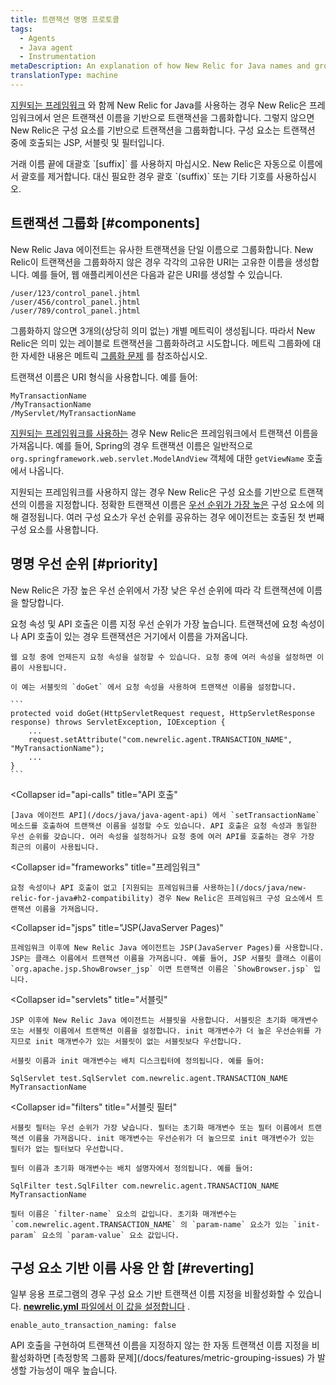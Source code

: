 ```yaml
---
title: 트랜잭션 명명 프로토콜
tags:
  - Agents
  - Java agent
  - Instrumentation
metaDescription: An explanation of how New Relic for Java names and groups transactions in the APM UI.
translationType: machine
---
```


[지원되는 프레임워크](/docs/java/new-relic-for-java#h2-compatibility) 와 함께 New Relic for Java를 사용하는 경우 New Relic은 프레임워크에서 얻은 트랜잭션 이름을 기반으로 트랜잭션을 그룹화합니다. 그렇지 않으면 New Relic은 구성 요소를 기반으로 트랜잭션을 그룹화합니다. 구성 요소는 트랜잭션 중에 호출되는 JSP, 서블릿 및 필터입니다.

<Callout variant="important">
  거래 이름 끝에 대괄호 `[suffix]` 를 사용하지 마십시오. New Relic은 자동으로 이름에서 괄호를 제거합니다. 대신 필요한 경우 괄호 `(suffix)` 또는 기타 기호를 사용하십시오.
</Callout>

## 트랜잭션 그룹화 [#components]

New Relic Java 에이전트는 유사한 트랜잭션을 단일 이름으로 그룹화합니다. New Relic이 트랜잭션을 그룹화하지 않은 경우 각각의 고유한 URI는 고유한 이름을 생성합니다. 예를 들어, 웹 애플리케이션은 다음과 같은 URI를 생성할 수 있습니다.

```
/user/123/control_panel.jhtml
/user/456/control_panel.jhtml
/user/789/control_panel.jhtml
```

그룹화하지 않으면 3개의(상당히 의미 없는) 개별 메트릭이 생성됩니다. 따라서 New Relic은 의미 있는 레이블로 트랜잭션을 그룹화하려고 시도합니다. 메트릭 그룹화에 대한 자세한 내용은 메트릭 [그룹화 문제](/docs/features/metric-grouping-issues) 를 참조하십시오.

트랜잭션 이름은 URI 형식을 사용합니다. 예를 들어:

```
MyTransactionName
/MyTransactionName
/MyServlet/MyTransactionName
```

[지원되는 프레임워크를 사용하는](/docs/java/new-relic-for-java#h2-compatibility) 경우 New Relic은 프레임워크에서 트랜잭션 이름을 가져옵니다. 예를 들어, Spring의 경우 트랜잭션 이름은 일반적으로 `org.springframework.web.servlet.ModelAndView` 객체에 대한 `getViewName` 호출에서 나옵니다.

지원되는 프레임워크를 사용하지 않는 경우 New Relic은 구성 요소를 기반으로 트랜잭션의 이름을 지정합니다. 정확한 트랜잭션 이름은 [우선 순위가 가장 높은](#priority) 구성 요소에 의해 결정됩니다. 여러 구성 요소가 우선 순위를 공유하는 경우 에이전트는 호출된 첫 번째 구성 요소를 사용합니다.

## 명명 우선 순위 [#priority]

New Relic은 가장 높은 우선 순위에서 가장 낮은 우선 순위에 따라 각 트랜잭션에 이름을 할당합니다.

<CollapserGroup>
  <Collapser
    id="request-attributes"
    title="요청 속성"
  >
    요청 속성 및 API 호출은 이름 지정 우선 순위가 가장 높습니다. 트랜잭션에 요청 속성이나 API 호출이 있는 경우 트랜잭션은 거기에서 이름을 가져옵니다.

    웹 요청 중에 언제든지 요청 속성을 설정할 수 있습니다. 요청 중에 여러 속성을 설정하면 이름이 사용됩니다.

    이 예는 서블릿의 `doGet` 에서 요청 속성을 사용하여 트랜잭션 이름을 설정합니다.

    ```
    protected void doGet(HttpServletRequest request, HttpServletResponse response) throws ServletException, IOException {
        ...
        request.setAttribute("com.newrelic.agent.TRANSACTION_NAME", "MyTransactionName");
        ...
    }
    ```
  </Collapser>

  <Collapser
    id="api-calls"
    title="API 호출"
  >
    [Java 에이전트 API](/docs/java/java-agent-api) 에서 `setTransactionName` 메소드를 호출하여 트랜잭션 이름을 설정할 수도 있습니다. API 호출은 요청 속성과 동일한 우선 순위를 갖습니다. 여러 속성을 설정하거나 요청 중에 여러 API를 호출하는 경우 가장 최근의 이름이 사용됩니다.
  </Collapser>

  <Collapser
    id="frameworks"
    title="프레임워크"
  >
    요청 속성이나 API 호출이 없고 [지원되는 프레임워크를 사용하는](/docs/java/new-relic-for-java#h2-compatibility) 경우 New Relic은 프레임워크 구성 요소에서 트랜잭션 이름을 가져옵니다.
  </Collapser>

  <Collapser
    id="jsps"
    title="JSP(JavaServer Pages)"
  >
    프레임워크 이후에 New Relic Java 에이전트는 JSP(JavaServer Pages)를 사용합니다. JSP는 클래스 이름에서 트랜잭션 이름을 가져옵니다. 예를 들어, JSP 서블릿 클래스 이름이 `org.apache.jsp.ShowBrowser_jsp` 이면 트랜잭션 이름은 `ShowBrowser.jsp` 입니다.
  </Collapser>

  <Collapser
    id="servlets"
    title="서블릿"
  >
    JSP 이후에 New Relic Java 에이전트는 서블릿을 사용합니다. 서블릿은 초기화 매개변수 또는 서블릿 이름에서 트랜잭션 이름을 설정합니다. init 매개변수가 더 높은 우선순위를 가지므로 init 매개변수가 있는 서블릿이 없는 서블릿보다 우선합니다.

    서블릿 이름과 init 매개변수는 배치 디스크립터에 정의됩니다. 예를 들어:

    SqlServlet test.SqlServlet com.newrelic.agent.TRANSACTION_NAME MyTransactionName
  </Collapser>

  <Collapser
    id="filters"
    title="서블릿 필터"
  >
    서블릿 필터는 우선 순위가 가장 낮습니다. 필터는 초기화 매개변수 또는 필터 이름에서 트랜잭션 이름을 가져옵니다. init 매개변수는 우선순위가 더 높으므로 init 매개변수가 있는 필터가 없는 필터보다 우선합니다.

    필터 이름과 초기화 매개변수는 배치 설명자에서 정의됩니다. 예를 들어:

    SqlFilter test.SqlFilter com.newrelic.agent.TRANSACTION_NAME MyTransactionName

    필터 이름은 `filter-name` 요소의 값입니다. 초기화 매개변수는 `com.newrelic.agent.TRANSACTION_NAME` 의 `param-name` 요소가 있는 `init-param` 요소의 `param-value` 요소 값입니다.
  </Collapser>
</CollapserGroup>

## 구성 요소 기반 이름 사용 안 함 [#reverting]

일부 응용 프로그램의 경우 구성 요소 기반 트랜잭션 이름 지정을 비활성화할 수 있습니다. [**newrelic.yml** 파일에서 이 값을 설정합니다](/docs/java/java-agent-configuration#cfg-enable_auto_transaction_naming) .

```
enable_auto_transaction_naming: false
```

<Callout variant="caution">
  API 호출을 구현하여 트랜잭션 이름을 지정하지 않는 한 자동 트랜잭션 이름 지정을 비활성화하면 [측정항목 그룹화 문제](/docs/features/metric-grouping-issues) 가 발생할 가능성이 매우 높습니다.
</Callout>